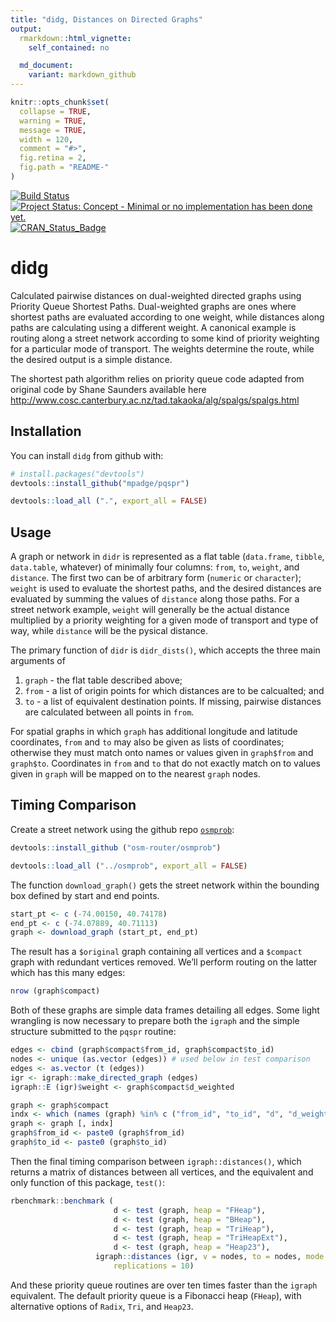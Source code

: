 ```yaml
---
title: "didg, Distances on Directed Graphs"
output:
  rmarkdown::html_vignette:
    self_contained: no

  md_document:
    variant: markdown_github
---
```


<!-- README.md is generated from README.Rmd. Please edit that file -->

```r
knitr::opts_chunk$set(
  collapse = TRUE,
  warning = TRUE,
  message = TRUE,
  width = 120,
  comment = "#>",
  fig.retina = 2,
  fig.path = "README-"
)
```

[![Build Status](https://travis-ci.org/mpadge/pqspr.svg)](https://travis-ci.org/mpadge/pqspr) 
[![Project Status: Concept - Minimal or no implementation has been done yet.](http://www.repostatus.org/badges/0.1.0/concept.svg)](http://www.repostatus.org/#concept)
[![CRAN_Status_Badge](http://www.r-pkg.org/badges/version/pqspr)](http://cran.r-project.org/web/packages/pqspr) 

# didg

Calculated pairwise distances on dual-weighted directed graphs using Priority
Queue Shortest Paths. Dual-weighted graphs are ones where shortest paths are
evaluated according to one weight, while distances along paths are calculating
using a different weight. A canonical example is routing along a street network
according to some kind of priority weighting for a particular mode of transport.
The weights determine the route, while the desired output is a simple distance.

The shortest path algorithm relies on priority queue code adapted from original
code by Shane Saunders available here
[http://www.cosc.canterbury.ac.nz/tad.takaoka/alg/spalgs/spalgs.html](http://www.cosc.canterbury.ac.nz/tad.takaoka/alg/spalgs/spalgs.html)

## Installation

You can install `didg` from github with:

```r
# install.packages("devtools")
devtools::install_github("mpadge/pqspr")
```
```r
devtools::load_all (".", export_all = FALSE)
```

## Usage

A graph or network in `didr` is represented as a flat table
(`data.frame`, `tibble`, `data.table`, whatever) of minimally four columns:
`from`, `to`, `weight`, and `distance`. The first two can be of arbitrary form
(`numeric` or `character`); `weight` is used to evaluate the shortest paths, and
the desired distances are evaluated by summing the values of `distance` along
those paths. For a street network example, `weight` will generally be the actual
distance multiplied by a priority weighting for a given mode of transport and
type of way, while `distance` will be the pysical distance.

The primary function of `didr` is `didr_dists()`, which accepts the three main
arguments of

1. `graph` - the flat table described above;
2. `from` - a list of origin points for which distances are to be calcualted; and
3. `to` - a list of equivalent destination points. If missing, pairwise
   distances are calculated between all points in `from`.

For spatial graphs in which `graph` has additional longitude and latitude
coordinates, `from` and `to` may also be given as lists of coordinates;
otherwise they must match onto names or values given in `graph$from` and
`graph$to`. Coordinates in `from` and `to` that do not exactly match on to
values given in `graph` will be mapped on to the nearest `graph` nodes.

## Timing Comparison

Create a street network using the github repo
[`osmprob`](https://github.com/osm-router/osmprob):
```r
devtools::install_github ("osm-router/osmprob")
```
```r
devtools::load_all ("../osmprob", export_all = FALSE)
```
The function `download_graph()` gets the street network within the bounding box
defined by start and end points.
```r
start_pt <- c (-74.00150, 40.74178)
end_pt <- c (-74.07889, 40.71113)
graph <- download_graph (start_pt, end_pt)
```
The result has a `$original` graph containing all vertices and a `$compact`
graph with redundant vertices removed. We'll perform routing on the latter which
has this many edges:
```r
nrow (graph$compact)
```
Both of these graphs are simple data frames detailing all edges.  Some light
wrangling is now necessary to prepare both the `igraph` and the simple structure
submitted to the `pqspr` routine:
```r
edges <- cbind (graph$compact$from_id, graph$compact$to_id)
nodes <- unique (as.vector (edges)) # used below in test comparison
edges <- as.vector (t (edges))
igr <- igraph::make_directed_graph (edges)
igraph::E (igr)$weight <- graph$compact$d_weighted

graph <- graph$compact
indx <- which (names (graph) %in% c ("from_id", "to_id", "d", "d_weighted"))
graph <- graph [, indx]
graph$from_id <- paste0 (graph$from_id)
graph$to_id <- paste0 (graph$to_id)
```
Then the final timing comparison between `igraph::distances()`, which returns a
matrix of distances between all vertices, and the equivalent and only
function of this package, `test()`:
```r
rbenchmark::benchmark (
                       d <- test (graph, heap = "FHeap"),
                       d <- test (graph, heap = "BHeap"),
                       d <- test (graph, heap = "TriHeap"),
                       d <- test (graph, heap = "TriHeapExt"),
                       d <- test (graph, heap = "Heap23"),
                   igraph::distances (igr, v = nodes, to = nodes, mode = "out"),
                       replications = 10)
```
And these priority queue routines are over ten times faster than the `igraph`
equivalent. The default priority queue is a Fibonacci heap (`FHeap`), with
alternative options of `Radix`, `Tri`, and `Heap23`.

